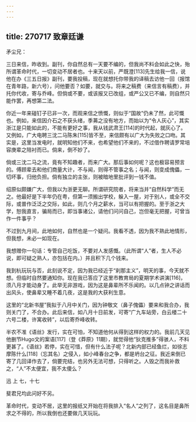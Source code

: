 ```yaml
---
---
---
```

title: 270717 致章廷谦
---




矛尘兄：

三日来信，昨收到。副刊，你自然总有一天要不编的，但我尚不料会如此之快，殆所谓革命时代，一切变动不居者也。十来天以前，严既澄[113]先生给我一信，说他在办《三五日报》副刊，要我投稿，现在就想托你带我的译稿去访他一回（报馆在青年路，新六号），问他要否？如要，就交与。将来之稿费（来信言有稿费），并托你代收，寄与乔峰。但倘或不要，或该报又已改组，或严公又已不编，则自然只能作罢，再想第二法。

你近一年来碰钉子已非一次，而观来信之愤慨，则似于“国故”仍未了然，此可慨也。例如，来信因介石之不获头绪，季茀之没有地方，而始以为“令人灰心”，其实浙江是只能如此的，不能有更好之事，我从钱武肃王[114]的时代起，就灰心了。又例如，广大电聘三沈二马陈朱[115]皆不至，来信颇有以广大为失败之口吻。其实是，这里当发电时，就明知他们不来，也希望他们不来的，不过借作聘请罗常培容庚辈之陪衬而已。倘来，倒不妙了。

倘或三沈二马之流，竟有不知趣者，而来广大。那后事如何呢？这也极容易预言的。傅顾辈去和他们商量大计，不与闻，则得不管事之名；与闻，则变成傀儡，一切坏事，归他负担。倘有独立的主张，则被暗地里批评到一钱不值。

绍原似颇嫌广大，但我以为浙更无聊。所谓研究院者，将来当并“自然科学”而无之。他最好是下半年仍在粤，但第一须搬出学校，躲入一屋，对于别人，或全不交际，或普作泛泛之交际，如此，则几个月之薪水，当可以有把握的。至于浙之大学，恕我直言，骗局而已，即当事诸公，请他们问问自己，岂但毫无把握，可曾当作一件事乎？

不过到九月间，此地如何，自然也是一个疑问。我看不透，因为我不熟此地情形，但我想，未必一如现在。

我想赠你一句话：专管自己吃饭，不要对人发感慨。（此所谓“人”者，生人不必说，即可疑之熟人，亦包括在内。）并且积下几个钱来。

我到杭玩玩与否，此刻说不定，因为我已经近于“刹那主义”，明天的事，今天就不想。但临时自然要通知你。现在我已答应了这里市教育局的夏期学术讲演[116]，须八月才能动身了。此举无非游戏，因为这是鼻辈所不乐闻的。以几点钟之讲话而出风头，使鼻辈又睡不着几夜，这是我的大获利生意。

这里的“北新书屋”我拟于八月中关门，因为钟敬文（鼻子傀儡）要来和我合办，我则关门了，不合办。此后来信，如八月十日前发，可寄“广九车站旁，白云楼二十六号二楼，许寓收转”，以后寄乔峰收转。

半农不准《语丝》发行，实在可怕，不知道他何从得到这样的权力的。我前几天见他删节Hugo文的案语[117]（登《莽原》11期），就觉得他“狄克推多”得骇人，不料更甚了。《语丝》若停，实在可惜，但有什么法子呢？北新内部已经鱼烂，如徐志摩陈什么[118]（忘其名）之侵入，如小峰春台之争，都是坍台之征。我近来倒已寄了几回译作去了，倘要完结，也另外无法可想，只得听之。人毁之而我补救之，“人”不太便宜，我不太傻么？

迅 上 七，十七

斐君兄均此问好不另。

革命时代，变动不居，这里的报纸又开始在将我排入“名人”之列了，这名目是鼻所求之不得的，所以我倒也还要做几天玩玩。